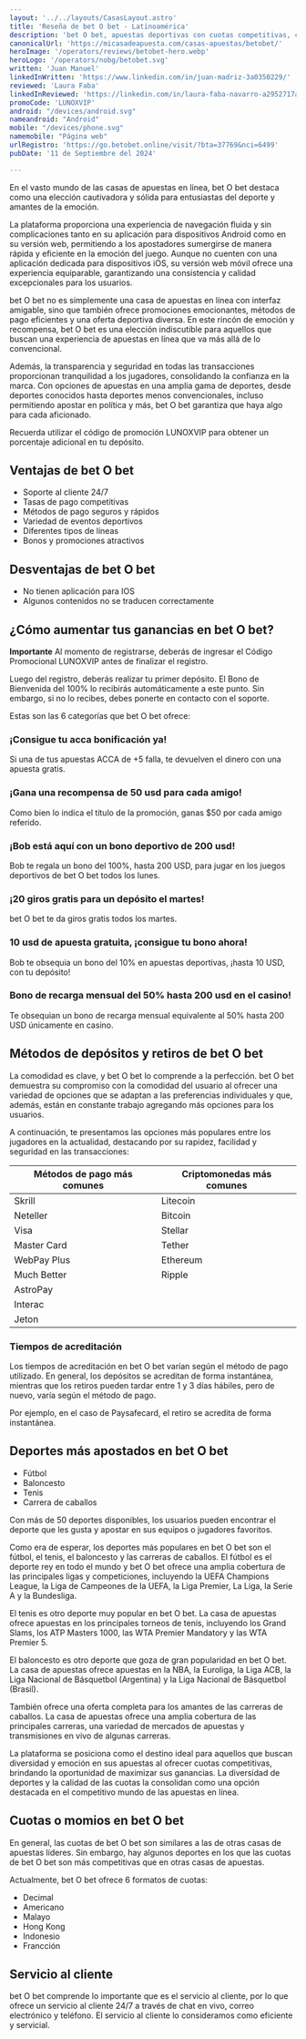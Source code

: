 ```yaml
---
layout: '../../layouts/CasasLayout.astro'
title: 'Reseña de bet O bet - Latinoamérica'
description: 'bet O bet, apuestas deportivas con cuotas competitivas, confiables y emocionantes. ¡Vive la emoción del juego y apuesta como un PRO!'
canonicalUrl: 'https://micasadeapuesta.com/casas-apuestas/betobet/'
heroImage: '/operators/reviews/betobet-hero.webp'
heroLogo: '/operators/nobg/betobet.svg'
written: 'Juan Manuel'
linkedInWritten: 'https://www.linkedin.com/in/juan-madriz-3a0350229/'
reviewed: 'Laura Faba'
linkedInReviewed: 'https://linkedin.com/in/laura-faba-navarro-a2952717a/'
promoCode: 'LUNOXVIP'
android: "/devices/android.svg"
nameandroid: "Android"
mobile: "/devices/phone.svg"
namemobile: "Página web"
urlRegistro: 'https://go.betobet.online/visit/?bta=37769&nci=6499'
pubDate: '11 de Septiembre del 2024'

---
```


<div class="prose">

En el vasto mundo de las casas de apuestas en línea, bet O bet destaca como una elección cautivadora y sólida para entusiastas del deporte y amantes de la emoción.

La plataforma proporciona una experiencia de navegación fluida y sin complicaciones tanto en su aplicación para dispositivos Android como en su versión web, permitiendo a los apostadores sumergirse de manera rápida y eficiente en la emoción del juego. Aunque no cuenten con una aplicación dedicada para dispositivos iOS, su versión web móvil ofrece una experiencia equiparable, garantizando una consistencia y calidad excepcionales para los usuarios.

bet O bet no es simplemente una casa de apuestas en línea con interfaz amigable, sino que también ofrece promociones emocionantes, métodos de pago eficientes y una oferta deportiva diversa. En este rincón de emoción y recompensa, bet O bet es una elección indiscutible para aquellos que buscan una experiencia de apuestas en línea que va más allá de lo convencional.

Además, la transparencia y seguridad en todas las transacciones proporcionan tranquilidad a los jugadores, consolidando la confianza en la marca. Con opciones de apuestas en una amplia gama de deportes, desde deportes conocidos hasta deportes menos convencionales, incluso permitiendo apostar en política y más, bet O bet garantiza que haya algo para cada aficionado.

Recuerda utilizar el código de promoción LUNOXVIP para obtener un porcentaje adicional en tu depósito.

## Ventajas de bet O bet
+ Soporte al cliente 24/7
+ Tasas de pago competitivas
+ Métodos de pago seguros y rápidos
+ Variedad de eventos deportivos
+ Diferentes tipos de líneas
+ Bonos y promociones atractivos

## Desventajas de bet O bet
+ No tienen aplicación para IOS
+ Algunos contenidos no se traducen correctamente

## ¿Cómo aumentar tus ganancias en bet O bet?


<PromoCodeBox promoCode={frontmatter.promoCode} />

**Importante**
Al momento de registrarse, deberás de ingresar el Código Promocional LUNOXVIP antes de finalizar el registro.

Luego del registro, deberás realizar tu primer depósito. El Bono de Bienvenida del 100% lo recibirás automáticamente a este punto. Sin embargo, si no lo recibes, debes ponerte en contacto con el soporte.

Estas son las 6 categorías que bet O bet ofrece:

### ¡Consigue tu acca bonificación ya!
Si una de tus apuestas ACCA de +5 falla, te devuelven el dinero con una apuesta gratis.

### ¡Gana una recompensa de 50 usd para cada amigo!
Como bien lo indica el título de la promoción, ganas $50 por cada amigo referido.

### ¡Bob está aquí con un bono deportivo de 200 usd!
Bob te regala un bono del 100%, hasta 200 USD, para jugar en los juegos deportivos de bet O bet todos los lunes.

### ¡20 giros gratis para un depósito el martes!
bet O bet te da giros gratis todos los martes.

### 10 usd de apuesta gratuita, ¡consigue tu bono ahora!
Bob te obsequia un bono del 10% en apuestas deportivas, ¡hasta 10 USD, con tu depósito!

### Bono de recarga mensual del 50% hasta 200 usd en el casino!
Te obsequian un bono de recarga mensual equivalente al 50% hasta 200 USD únicamente en casino.

## Métodos de depósitos y retiros de bet O bet
La comodidad es clave, y bet O bet lo comprende a la perfección. bet O bet demuestra su compromiso con la comodidad del usuario al ofrecer una variedad de opciones que se adaptan a las preferencias individuales y que, además, están en constante trabajo agregando más opciones para los usuarios.

A continuación, te presentamos las opciones más populares entre los jugadores en la actualidad, destacando por su rapidez, facilidad y seguridad en las transacciones:

| Métodos de pago más comunes | Criptomonedas más comunes   |
|-----------------------------|-----------------------------|
| Skrill                      | Litecoin                    |
| Neteller                    | Bitcoin                     |
| Visa                        | Stellar                     |
| Master Card                 | Tether                      |
| WebPay Plus                 | Ethereum                    |
| Much Better                 | Ripple                      |
| AstroPay                    |                             |
| Interac                     |                             |
| Jeton                       |                             |

### Tiempos de acreditación
Los tiempos de acreditación en bet O bet varían según el método de pago utilizado. En general, los depósitos se acreditan de forma instantánea, mientras que los retiros pueden tardar entre 1 y 3 días hábiles, pero de nuevo, varía según el método de pago.

Por ejemplo, en el caso de Paysafecard, el retiro se acredita de forma instantánea.

## Deportes más apostados en bet O bet


<SportsGrid />

+ Fútbol
+ Baloncesto
+ Tenis
+ Carrera de caballos

Con más de 50 deportes disponibles, los usuarios pueden encontrar el deporte que les gusta y apostar en sus equipos o jugadores favoritos.

Como era de esperar, los deportes más populares en bet O bet son el fútbol, el tenis, el baloncesto y las carreras de caballos. El fútbol es el deporte rey en todo el mundo y bet O bet ofrece una amplia cobertura de las principales ligas y competiciones, incluyendo la UEFA Champions League, la Liga de Campeones de la UEFA, la Liga Premier, La Liga, la Serie A y la Bundesliga.

El tenis es otro deporte muy popular en bet O bet. La casa de apuestas ofrece apuestas en los principales torneos de tenis, incluyendo los Grand Slams, los ATP Masters 1000, las WTA Premier Mandatory y las WTA Premier 5.

El baloncesto es otro deporte que goza de gran popularidad en bet O bet. La casa de apuestas ofrece apuestas en la NBA, la Euroliga, la Liga ACB, la Liga Nacional de Básquetbol (Argentina) y la Liga Nacional de Básquetbol (Brasil).

También ofrece una oferta completa para los amantes de las carreras de caballos. La casa de apuestas ofrece una amplia cobertura de las principales carreras, una variedad de mercados de apuestas y transmisiones en vivo de algunas carreras.

La plataforma se posiciona como el destino ideal para aquellos que buscan diversidad y emoción en sus apuestas al ofrecer cuotas competitivas, brindando la oportunidad de maximizar sus ganancias. La diversidad de deportes y la calidad de las cuotas la consolidan como una opción destacada en el competitivo mundo de las apuestas en línea.

## Cuotas o momios en bet O bet
En general, las cuotas de bet O bet son similares a las de otras casas de apuestas líderes. Sin embargo, hay algunos deportes en los que las cuotas de bet O bet son más competitivas que en otras casas de apuestas.

Actualmente, bet O bet ofrece 6 formatos de cuotas:

+ Decimal
+ Americano
+ Malayo
+ Hong Kong
+ Indonesio
+ Francción

## Servicio al cliente
bet O bet comprende lo importante que es el servicio al cliente, por lo que ofrece un servicio al cliente 24/7 a través de chat en vivo, correo electrónico y teléfono. El servicio al cliente lo consideramos como eficiente y servicial.


</div>